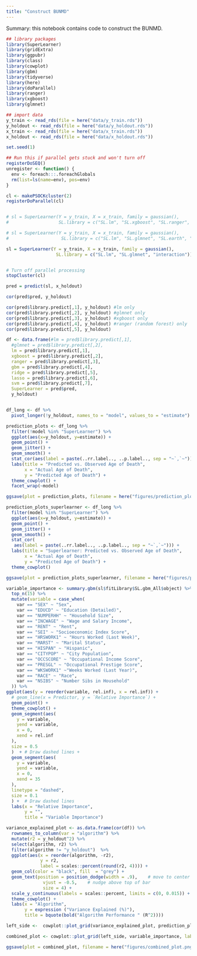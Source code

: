 ```yaml
---
title: "Construct BUNMD"
---
```


Summary: this notebook contains code to construct the BUNMD. 

```r
## library packages 
library(SuperLearner)
library(gridExtra)
library(ggpubr)
library(class)
library(cowplot)
library(gbm)
library(tidyverse)
library(here)
library(doParallel)
library(ranger)
library(xgboost)
library(glmnet)
```


```r
## import data 
y_train <- read_rds(file = here("data/y_train.rds"))
y_holdout <- read_rds(file = here("data/y_holdout.rds"))
x_train <- read_rds(file = here("data/x_train.rds"))
x_holdout <- read_rds(file = here("data/x_holdout.rds"))
```



```r
set.seed(1)

## Run this if parallel gets stuck and won't turn off
registerDoSEQ()
unregister <- function() {
  env <- foreach:::.foreachGlobals
  rm(list=ls(name=env), pos=env)
}

cl <- makePSOCKcluster(2)
registerDoParallel(cl)


# sl = SuperLearner(Y = y_train, X = x_train, family = gaussian(),
#                   SL.library = c("SL.lm", "SL.xgboost", "SL.ranger", "SL.gbm", "SL.ridge", "SL.glmnet", "SL.ksvm", "SL.mean"))

# sl = SuperLearner(Y = y_train, X = x_train, family = gaussian(),
#                    SL.library = c("SL.lm", "SL.glmnet", "SL.earth", "SL.glm.interaction"))

sl = SuperLearner(Y = y_train, X = x_train, family = gaussian(),
                   SL.library = c("SL.lm", "SL.glmnet", "interaction"))


# Turn off parallel processing
stopCluster(cl)

pred = predict(sl, x_holdout)

cor(pred$pred, y_holdout)

cor(pred$library.predict[,1], y_holdout) #lm only
cor(pred$library.predict[,2], y_holdout) #glmnet only
cor(pred$library.predict[,3], y_holdout) #xgboost only
cor(pred$library.predict[,4], y_holdout) #ranger (random forest) only
cor(pred$library.predict[,5], y_holdout)

df <- data.frame(#lm = pred$library.predict[,1],
  #glmnet = pred$library.predict[,2],
  lm = pred$library.predict[,1],
  xgboost = pred$library.predict[,2],
  ranger = pred$library.predict[,3],
  gbm = pred$library.predict[,4],
  ridge = pred$library.predict[,5],
  lasso = pred$library.predict[,6],
  svm = pred$library.predict[,7],
  SuperLearner = pred$pred,
  y_holdout)


df_long <- df %>% 
  pivot_longer(!y_holdout, names_to = "model", values_to = "estimate")

prediction_plots <- df_long %>% 
  filter(!model %in% "SuperLearner") %>% 
  ggplot(aes(x=y_holdout, y=estimate)) + 
  geom_point() +
  geom_jitter() + 
  geom_smooth() +
  stat_cor(aes(label = paste(..rr.label.., ..p.label.., sep = "~`,`~"))) + 
  labs(title = "Predicted vs. Observed Age of Death", 
       x = "Actual Age of Death", 
       y = "Predicted Age of Death") + 
  theme_cowplot() + 
  facet_wrap(~model)

ggsave(plot = prediction_plots, filename = here("figures/prediction_plots.png"), height = 8, width = 8)

prediction_plots_superlearner <- df_long %>% 
  filter(model %in% "SuperLearner") %>% 
  ggplot(aes(x=y_holdout, y=estimate)) + 
  geom_point() +
  geom_jitter() + 
  geom_smooth() +
  stat_cor(
   aes(label = paste(..rr.label.., ..p.label.., sep = "~`,`~"))) + 
  labs(title = "Superlearner: Predicted vs. Observed Age of Death", 
       x = "Actual Age of Death", 
       y = "Predicted Age of Death") + 
  theme_cowplot()

ggsave(plot = prediction_plots_superlearner, filename = here("figures/prediction_plots_superlearner.png"), height = 5, width = 8)
```

```r
variable_importance <- summary.gbm(sl$fitLibrary$SL.gbm_All$object) %>% 
  top_n(15) %>% 
  mutate(variable = case_when(
    var == "SEX" ~ "Sex",
    var == "EDUCD" ~ "Education (Detailed)",
    var == "NUMPERHH" ~ "Household Size",
    var == "INCWAGE" ~ "Wage and Salary Income",
    var == "RENT" ~ "Rent",
    var == "SEI" ~ "Socioeconomic Index Score",
    var == "HRSWORK1" ~ "Hours Worked (Last Week)",
    var == "MARST" ~ "Marital Status",
    var == "HISPAN" ~ "Hispanic",
    var == "CITYPOP" ~ "City Population",
    var == "OCCSCORE" ~ "Occupational Income Score",
    var == "PRESGL" ~ "Occupational Prestige Score",
    var == "WKSWORK1" ~"Weeks Worked (Last Year)", 
    var == "RACE" ~ "Race",
    var == "NSIBS" ~ "Number Sibs in Household"
  )) %>% 
ggplot(aes(y = reorder(variable, rel.inf), x = rel.inf)) + 
  # geom_line(x = Predictor, y = `Relative Importance`) + 
  geom_point() + 
  theme_cowplot() +
  geom_segment(aes(
    y = variable,
    yend = variable,
    x = 0,
    xend = rel.inf
  ),
  size = 0.5
  )  + # Draw dashed lines +
  geom_segment(aes(
    y = variable,
    yend = variable,
    x = 0,
    xend = 35
  ),
  linetype = "dashed",
  size = 0.1
  ) +  # Draw dashed lines
  labs(x = "Relative Importance",
       y = "",
       title = "Variable Importance")
```


```r
variance_explained_plot <- as.data.frame(cor(df)) %>% 
  rownames_to_column(var = "algorithm") %>% 
  mutate(r2 = y_holdout^2) %>% 
  select(algorithm, r2) %>% 
  filter(algorithm != "y_holdout")  %>% 
  ggplot(aes(x = reorder(algorithm, -r2),
             y = r2,
             label = scales::percent(round(r2, 4)))) + 
  geom_col(color = "black", fill  = "grey") + 
  geom_text(position = position_dodge(width = .9),    # move to center of bars
              vjust = -0.5,    # nudge above top of bar
              size = 4) + 
  scale_y_continuous(labels = scales::percent, limits = c(0, 0.015)) + 
  theme_cowplot() + 
  labs(x = "Algorithm",
       y = expression ("Variance Explained (%)"),
       title = bquote(bold("Algorithm Performance " (R^2))))
```


```r
left_side <-  cowplot::plot_grid(variance_explained_plot, prediction_plots_superlearner, labels = "AUTO", nrow = 2)

combined_plot <- cowplot::plot_grid(left_side, variable_importance, labels = c("", "C"), rel_widths = c(1.2, 1) )

ggsave(plot = combined_plot, filename = here("figures/combined_plot.png"), width = 14, height = 7)
```



